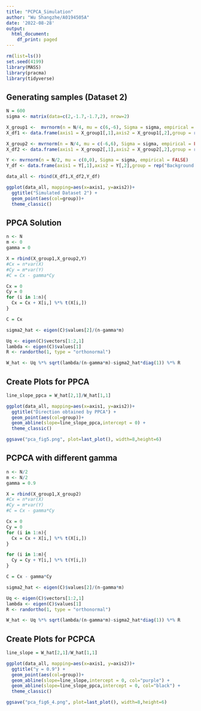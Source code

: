 ```yaml
---
title: "PCPCA_Simulation"
author: "Wu Shangzhe/A0194505A"
date: '2022-08-28'
output:
  html_document:
    df_print: paged
---
```


```r
rm(list=ls())
set.seed(4199)
library(MASS)
library(pracma)
library(tidyverse)
```

## Generating samples (Dataset 2)

```r
N = 600
sigma <- matrix(data=c(2,-1.7,-1.7,2), nrow=2)

X_group1 <-  mvrnorm(n = N/4, mu = c(6,-6), Sigma = sigma, empirical = FALSE)
X_df1 <- data.frame(axis1 = X_group1[,1],axis2 = X_group1[,2],group = rep("Foreground Group 1",N/4))

X_group2 <- mvrnorm(n = N/4, mu = c(-6,6), Sigma = sigma, empirical = FALSE)
X_df2 <- data.frame(axis1 = X_group2[,1],axis2 = X_group2[,2],group = rep("Foreground Group 2",N/4))

Y <- mvrnorm(n = N/2, mu = c(0,0), Sigma = sigma, empirical = FALSE)
Y_df <- data.frame(axis1 = Y[,1],axis2 = Y[,2],group = rep("Background Group",N/2))

data_all <- rbind(X_df1,X_df2,Y_df)

ggplot(data_all, mapping=aes(x=axis1, y=axis2))+
  ggtitle("Simulated Dataset 2") +
  geom_point(aes(col=group))+
  theme_classic()

```

## PPCA Solution

```r
n <- N
m <- 0
gamma = 0

X = rbind(X_group1,X_group2,Y)
#Cx = n*var(X)
#Cy = m*var(Y)
#C = Cx - gamma*Cy

Cx = 0
Cy = 0
for (i in 1:n){
  Cx = Cx + X[i,] %*% t(X[i,])
}

C = Cx

sigma2_hat <- eigen(C)$values[2]/(n-gamma*m)

Uq <- eigen(C)$vectors[1:2,1]
lambda <- eigen(C)$values[1]
R <- randortho(1, type = "orthonormal")

W_hat <- Uq %*% sqrt(lambda/(n-gamma*m)-sigma2_hat*diag(1)) %*% R
```


## Create Plots for PPCA
```r
line_slope_ppca = W_hat[2,1]/W_hat[1,1]

ggplot(data_all, mapping=aes(x=axis1, y=axis2))+
  ggtitle("Direction obtained by PPCA") +
  geom_point(aes(col=group))+
  geom_abline(slope=line_slope_ppca,intercept = 0) +
  theme_classic()

ggsave("pca_fig5.png", plot=last_plot(), width=8,height=6)
```


## PCPCA with different gamma

```r
n <- N/2
m <- N/2
gamma = 0.9

X = rbind(X_group1,X_group2)
#Cx = n*var(X)
#Cy = m*var(Y)
#C = Cx - gamma*Cy

Cx = 0
Cy = 0
for (i in 1:n){
  Cx = Cx + X[i,] %*% t(X[i,])
}

for (i in 1:m){
  Cy = Cy + Y[i,] %*% t(Y[i,])
}

C = Cx - gamma*Cy

sigma2_hat <- eigen(C)$values[2]/(n-gamma*m)

Uq <- eigen(C)$vectors[1:2,1]
lambda <- eigen(C)$values[1]
R <- randortho(1, type = "orthonormal")

W_hat <- Uq %*% sqrt(lambda/(n-gamma*m)-sigma2_hat*diag(1)) %*% R
```


## Create Plots for PCPCA
```r
line_slope = W_hat[2,1]/W_hat[1,1]

ggplot(data_all, mapping=aes(x=axis1, y=axis2))+
  ggtitle("γ = 0.9") +
  geom_point(aes(col=group))+
  geom_abline(slope=line_slope,intercept = 0, col="purple") +
  geom_abline(slope=line_slope_ppca,intercept = 0, col="black") +
  theme_classic()

ggsave("pca_fig6_4.png", plot=last_plot(), width=8,height=6)
```





















